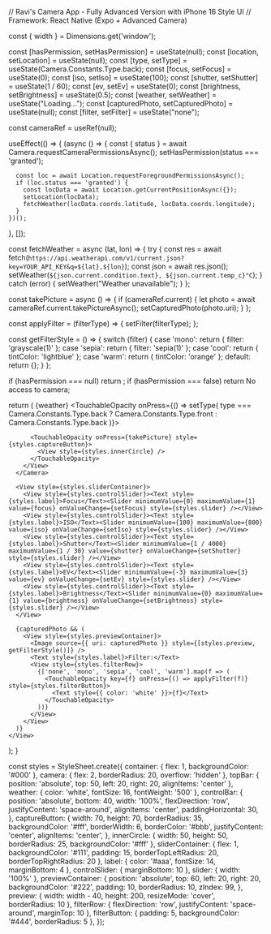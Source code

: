 // Ravi's Camera App - Fully Advanced Version with iPhone 16 Style UI
// Framework: React Native (Expo + Advanced Camera)


const { width } = Dimensions.get('window');

  const [hasPermission, setHasPermission] = useState(null);
  const [location, setLocation] = useState(null);
  const [type, setType] = useState(Camera.Constants.Type.back);
  const [focus, setFocus] = useState(0);
  const [iso, setIso] = useState(100);
  const [shutter, setShutter] = useState(1 / 60);
  const [ev, setEv] = useState(0);
  const [brightness, setBrightness] = useState(0.5);
  const [weather, setWeather] = useState("Loading...");
  const [capturedPhoto, setCapturedPhoto] = useState(null);
  const [filter, setFilter] = useState("none");

  const cameraRef = useRef(null);

  useEffect(() => {
    (async () => {
      const { status } = await Camera.requestCameraPermissionsAsync();
      setHasPermission(status === 'granted');

      const loc = await Location.requestForegroundPermissionsAsync();
      if (loc.status === 'granted') {
        const locData = await Location.getCurrentPositionAsync({});
        setLocation(locData);
        fetchWeather(locData.coords.latitude, locData.coords.longitude);
      }
    })();
  }, []);

  const fetchWeather = async (lat, lon) => {
    try {
      const res = await fetch(`https://api.weatherapi.com/v1/current.json?key=YOUR_API_KEY&q=${lat},${lon}`);
      const json = await res.json();
      setWeather(`${json.current.condition.text}, ${json.current.temp_c}°C`);
    } catch (error) {
      setWeather("Weather unavailable");
    }
  };

  const takePicture = async () => {
    if (cameraRef.current) {
      let photo = await cameraRef.current.takePictureAsync();
      setCapturedPhoto(photo.uri);
    }
  };

  const applyFilter = (filterType) => {
    setFilter(filterType);
  };

  const getFilterStyle = () => {
    switch (filter) {
      case 'mono':
        return { filter: 'grayscale(1)' };
      case 'sepia':
        return { filter: 'sepia(1)' };
      case 'cool':
        return { tintColor: 'lightblue' };
      case 'warm':
        return { tintColor: 'orange' };
      default:
        return {};
    }
  };

  if (hasPermission === null) return <View />;
  if (hasPermission === false) return <Text>No access to camera</Text>;

  return (
    <View style={styles.container}>
      <Camera
        style={styles.camera}
        type={type}
        ref={cameraRef}
        autoFocus={Camera.Constants.AutoFocus.on}
      >
        <View style={styles.topBar}>
          <Text style={styles.weather}>{weather}</Text>
        </View>
        <View style={styles.controlBar}>
          <TouchableOpacity onPress={() => setType(
            type === Camera.Constants.Type.back ? Camera.Constants.Type.front : Camera.Constants.Type.back
          )}>
            <Ionicons name="camera-reverse-outline" size={28} color="white" />
          </TouchableOpacity>

          <TouchableOpacity onPress={takePicture} style={styles.captureButton}>
            <View style={styles.innerCircle} />
          </TouchableOpacity>
        </View>
      </Camera>

      <View style={styles.sliderContainer}>
        <View style={styles.controlSlider}><Text style={styles.label}>Focus</Text><Slider minimumValue={0} maximumValue={1} value={focus} onValueChange={setFocus} style={styles.slider} /></View>
        <View style={styles.controlSlider}><Text style={styles.label}>ISO</Text><Slider minimumValue={100} maximumValue={800} value={iso} onValueChange={setIso} style={styles.slider} /></View>
        <View style={styles.controlSlider}><Text style={styles.label}>Shutter</Text><Slider minimumValue={1 / 4000} maximumValue={1 / 30} value={shutter} onValueChange={setShutter} style={styles.slider} /></View>
        <View style={styles.controlSlider}><Text style={styles.label}>EV</Text><Slider minimumValue={-3} maximumValue={3} value={ev} onValueChange={setEv} style={styles.slider} /></View>
        <View style={styles.controlSlider}><Text style={styles.label}>Brightness</Text><Slider minimumValue={0} maximumValue={1} value={brightness} onValueChange={setBrightness} style={styles.slider} /></View>
      </View>

      {capturedPhoto && (
        <View style={styles.previewContainer}>
          <Image source={{ uri: capturedPhoto }} style={[styles.preview, getFilterStyle()]} />
          <Text style={styles.label}>Filter:</Text>
          <View style={styles.filterRow}>
            {['none', 'mono', 'sepia', 'cool', 'warm'].map(f => (
              <TouchableOpacity key={f} onPress={() => applyFilter(f)} style={styles.filterButton}>
                <Text style={{ color: 'white' }}>{f}</Text>
              </TouchableOpacity>
            ))}
          </View>
        </View>
      )}
    </View>
  );
}

const styles = StyleSheet.create({
  container: { flex: 1, backgroundColor: '#000' },
  camera: { flex: 2, borderRadius: 20, overflow: 'hidden' },
  topBar: { position: 'absolute', top: 50, left: 20, right: 20, alignItems: 'center' },
  weather: { color: 'white', fontSize: 16, fontWeight: '500' },
  controlBar: {
    position: 'absolute',
    bottom: 40,
    width: '100%',
    flexDirection: 'row',
    justifyContent: 'space-around',
    alignItems: 'center',
    paddingHorizontal: 30,
  },
  captureButton: {
    width: 70,
    height: 70,
    borderRadius: 35,
    backgroundColor: '#fff',
    borderWidth: 6,
    borderColor: '#bbb',
    justifyContent: 'center',
    alignItems: 'center',
  },
  innerCircle: {
    width: 50,
    height: 50,
    borderRadius: 25,
    backgroundColor: '#fff'
  },
  sliderContainer: { flex: 1, backgroundColor: '#111', padding: 15, borderTopLeftRadius: 20, borderTopRightRadius: 20 },
  label: { color: '#aaa', fontSize: 14, marginBottom: 4 },
  controlSlider: { marginBottom: 10 },
  slider: { width: '100%' },
  previewContainer: {
    position: 'absolute',
    top: 60,
    left: 20,
    right: 20,
    backgroundColor: '#222',
    padding: 10,
    borderRadius: 10,
    zIndex: 99,
  },
  preview: { width: width - 40, height: 200, resizeMode: 'cover', borderRadius: 10 },
  filterRow: { flexDirection: 'row', justifyContent: 'space-around', marginTop: 10 },
  filterButton: { padding: 5, backgroundColor: '#444', borderRadius: 5 },
});
